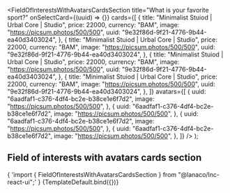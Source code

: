 


<Meta
  title="Landing sections/Field of Interests With Avatars Cards Section"
  component={FieldOfInterestsWithAvatarsCardsSection}
/>

  <FieldOfInterestsWithAvatarsCardsSection
    title="What is your favorite sport?"
    onSelectCard={(uuid) => {}}
    cards={[
      {
        title: "Minimalist Stuiod | Urbal Core | Studio",
        price: 22000,
        currency: "BAM",
        image: "https://picsum.photos/500/500",
        uuid: "9e32f86d-9f21-4776-9b44-ea40d3403024",
      },
      {
        title: "Minimalist Stuiod | Urbal Core | Studio",
        price: 22000,
        currency: "BAM",
        image: "https://picsum.photos/500/500",
        uuid: "9e32f86d-9f21-4776-9b44-ea40d3403024",
      },
      {
        title: "Minimalist Stuiod | Urbal Core | Studio",
        price: 22000,
        currency: "BAM",
        image: "https://picsum.photos/500/500",
        uuid: "9e32f86d-9f21-4776-9b44-ea40d3403024",
      },
      {
        title: "Minimalist Stuiod | Urbal Core | Studio",
        price: 22000,
        currency: "BAM",
        image: "https://picsum.photos/500/500",
        uuid: "9e32f86d-9f21-4776-9b44-ea40d3403024",
      },
    ]}
    avatars={[
      {
        uuid: "6aadfaf1-c376-4df4-bc2e-b38ce1e6f7d2",
        image: "https://picsum.photos/500/500",
      },
      {
        uuid: "6aadfaf1-c376-4df4-bc2e-b38ce1e6f7d2",
        image: "https://picsum.photos/500/500",
      },
      {
        uuid: "6aadfaf1-c376-4df4-bc2e-b38ce1e6f7d2",
        image: "https://picsum.photos/500/500",
      },
      {
        uuid: "6aadfaf1-c376-4df4-bc2e-b38ce1e6f7d2",
        image: "https://picsum.photos/500/500",
      },
    ]}
  />
);

## Field of interests with avatars cards section

<SyntaxHighlighter language="jsx" style={nord}>
  {
    'import { FieldOfInterestsWithAvatarsCardsSection } from "@lanaco/lnc-react-ui";'
  }
</SyntaxHighlighter>

<Canvas>
  <Story name="Default" args={{}}>
    {TemplateDefault.bind({})}
  </Story>
</Canvas>
